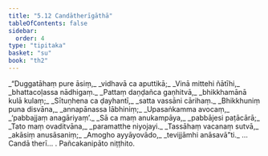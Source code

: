 ```yaml
---
title: "5.12 Candātherīgāthā"
tableOfContents: false
sidebar:
  order: 4
type: "tipitaka"
basket: "su"
book: "th2"
---
```



<DynamicBreadcrumb />

<Division number="122" book="th2" bookNo="19" page="393">

<Paragraph number="175" type="verses" book="th2">
_“Duggatāhaṃ pure āsiṃ,_  
_vidhavā ca aputtikā;_  
_Vinā mittehi ñātīhi,_  
_bhattacoḷassa nādhigaṃ._  

</Paragraph>

</Division>
<Division number="123" book="th2" bookNo="19" page="393">

<Paragraph number="176" type="verses" book="th2">
_Pattaṃ daṇḍañca gaṇhitvā,_  
_bhikkhamānā kulā kulaṃ;_  
_Sītuṇhena ca ḍayhantī,_  
_satta vassāni cārihaṃ._  

</Paragraph>

</Division>
<Division number="124" book="th2" bookNo="19" page="393">

<Paragraph number="177" type="verses" book="th2">
_Bhikkhuniṃ puna disvāna,_  
_annapānassa lābhiniṃ;_  
_Upasaṅkamma avocaṃ,_  
_‘pabbajjaṃ anagāriyaṃ’._  

</Paragraph>

</Division>
<Division number="125" book="th2" bookNo="19" page="393">

<Paragraph number="178" type="verses" book="th2">
_Sā ca maṃ anukampāya,_  
_pabbājesi paṭācārā;_  
_Tato maṃ ovaditvāna,_  
_paramatthe niyojayi._  

</Paragraph>

</Division>
<Division number="126" book="th2" bookNo="19" page="393">

<Paragraph number="179" type="verses" book="th2">
_Tassāhaṃ vacanaṃ sutvā,_  
_akāsiṃ anusāsaniṃ;_  
_Amogho ayyāyovādo,_  
_tevijjāmhi anāsavā”ti._  


</Paragraph>
</Division>

<Paragraph number="180" type="center" book="th2">
…  Candā therī… .



</Paragraph>

<Paragraph number="181" type="center" book="th2">
Pañcakanipāto niṭṭhito.
</Paragraph>